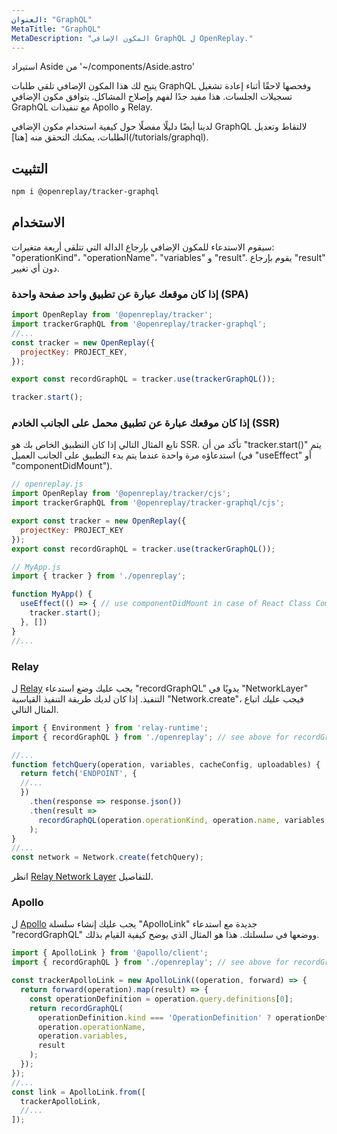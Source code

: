 ```yaml
---
العنوان: "GraphQL"
MetaTitle: "GraphQL"
MetaDescription: "المكون الإضافي GraphQL ل OpenReplay."
---
```


استيراد Aside من '~/components/Aside.astro'

يتيح لك هذا المكون الإضافي تلقي طلبات GraphQL وفحصها لاحقًا أثناء إعادة تشغيل تسجيلات الجلسات. هذا مفيد جدًا لفهم وإصلاح المشاكل. يتوافق مكون الإضافي GraphQL مع تنفيذات Apollo و Relay.

<Aside type="tip">
  لدينا أيضًا دليلًا مفصلًا حول كيفية استخدام مكون الإضافي GraphQL لالتقاط وتعديل الطلبات، يمكنك التحقق منه [هنا](/tutorials/graphql).
</Aside>

## التثبيت


```bash
npm i @openreplay/tracker-graphql
```


## الاستخدام

سيقوم الاستدعاء للمكون الإضافي بإرجاع الدالة التي تتلقى أربعة متغيرات: "operationKind"، "operationName"، "variables" و "result". يقوم بإرجاع "result" دون أي تغيير.

### إذا كان موقعك عبارة عن تطبيق واحد صفحة واحدة (SPA)


```js
import OpenReplay from '@openreplay/tracker';
import trackerGraphQL from '@openreplay/tracker-graphql';
//...
const tracker = new OpenReplay({
  projectKey: PROJECT_KEY,
});

export const recordGraphQL = tracker.use(trackerGraphQL());

tracker.start();
```


### إذا كان موقعك عبارة عن تطبيق محمل على الجانب الخادم (SSR)

تابع المثال التالي إذا كان التطبيق الخاص بك هو SSR. تأكد من أن "tracker.start()" يتم استدعاؤه مرة واحدة عندما يتم بدء التطبيق على الجانب العميل (في "useEffect" أو "componentDidMount").


```js
// openreplay.js
import OpenReplay from '@openreplay/tracker/cjs';
import trackerGraphQL from '@openreplay/tracker-graphql/cjs';

export const tracker = new OpenReplay({
  projectKey: PROJECT_KEY
});
export const recordGraphQL = tracker.use(trackerGraphQL());

// MyApp.js
import { tracker } from './openreplay';

function MyApp() {
  useEffect(() => { // use componentDidMount in case of React Class Component
    tracker.start();
  }, [])
}
//...
```


### Relay

ل [Relay](https://relay.dev/) يجب عليك وضع استدعاء "recordGraphQL" يدويًا في "NetworkLayer" التنفيذ. إذا كان لديك طريقة التنفيذ القياسية "Network.create"، فيجب عليك اتباع المثال التالي.


```js
import { Environment } from 'relay-runtime';
import { recordGraphQL } from './openreplay'; // see above for recordGraphQL definition

//...
function fetchQuery(operation, variables, cacheConfig, uploadables) {
  return fetch('ENDPOINT', {
  //...
  })
    .then(response => response.json())
    .then(result =>
      recordGraphQL(operation.operationKind, operation.name, variables, result)
    );
}
//...
const network = Network.create(fetchQuery);
```


انظر [Relay Network Layer](https://relay.dev/docs/en/network-layer) للتفاصيل.

### Apollo

ل [Apollo](https://www.apollographql.com/) يجب عليك إنشاء سلسلة "ApolloLink" جديدة مع استدعاء "recordGraphQL" ووضعها في سلسلتك. هذا هو المثال الذي يوضح كيفية القيام بذلك.


```js
import { ApolloLink } from '@apollo/client';
import { recordGraphQL } from './openreplay'; // see above for recordGraphQL definition

const trackerApolloLink = new ApolloLink((operation, forward) => {
  return forward(operation).map(result) => {
    const operationDefinition = operation.query.definitions[0];
    return recordGraphQL(
      operationDefinition.kind === 'OperationDefinition' ? operationDefinition.operation : 'unknown?',
      operation.operationName,
      operation.variables,
      result
    );
  });
});
//...
const link = ApolloLink.from([
  trackerApolloLink,
  //...
]);
```

